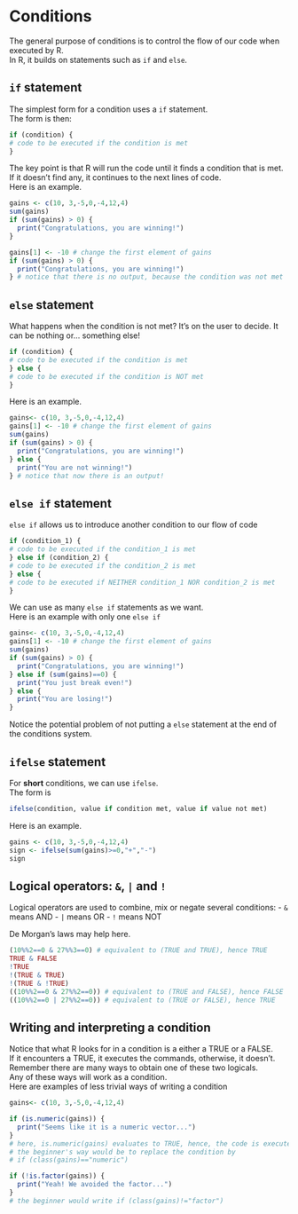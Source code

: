 # Conditions {#conditions}

The general purpose of conditions is to control the flow of our code when executed by R.  
In R, it builds on statements such as `if` and `else`.

## `if` statement
The simplest form for a condition uses a `if` statement.  
The form is then:

```r 
if (condition) {
# code to be executed if the condition is met
}
```

The key point is that R will run the code until it finds a condition that is met. If it doesn't find any, it continues to the next lines of code.  
Here is an example.



```r
gains <- c(10, 3,-5,0,-4,12,4)
sum(gains)
if (sum(gains) > 0) {
  print("Congratulations, you are winning!")
}

gains[1] <- -10 # change the first element of gains
if (sum(gains) > 0) {
  print("Congratulations, you are winning!")
} # notice that there is no output, because the condition was not met
```

## `else` statement

What happens when the condition is not met? It's on the user to decide. It can be nothing or... something else!

```r
if (condition) { 
# code to be executed if the condition is met
} else {
# code to be executed if the condition is NOT met
}
```

Here is an example.

```r
gains<- c(10, 3,-5,0,-4,12,4)
gains[1] <- -10 # change the first element of gains
sum(gains)
if (sum(gains) > 0) {
  print("Congratulations, you are winning!")
} else {
  print("You are not winning!")
} # notice that now there is an output!
```

## `else if` statement

`else if` allows us to introduce another condition to our flow of code

```r
if (condition_1) { 
# code to be executed if the condition_1 is met
} else if (condition_2) {
# code to be executed if the condition_2 is met
} else {
# code to be executed if NEITHER condition_1 NOR condition_2 is met
}
```

We can use as many `else if` statements as we want.  
Here is an example with only one `else if`
```r
gains<- c(10, 3,-5,0,-4,12,4)
gains[1] <- -10 # change the first element of gains
sum(gains)
if (sum(gains) > 0) {
  print("Congratulations, you are winning!")
} else if (sum(gains)==0) {
  print("You just break even!")
} else {
  print("You are losing!")
}
```

Notice the potential problem of not putting a  `else` statement at the end of the conditions system.

## `ifelse` statement

For **short** conditions, we can use `ifelse`.  
The form is
```r
ifelse(condition, value if condition met, value if value not met)
```
Here is an example.
```r
gains <- c(10, 3,-5,0,-4,12,4)
sign <- ifelse(sum(gains)>=0,"+","-")
sign
```

## Logical operators: `&`, `|` and `!`
Logical operators are used to combine, mix or negate several conditions:
- `&` means AND
- `|` means OR
- `!` means NOT

De Morgan's laws may help here.

```r
(10%%2==0 & 27%%3==0) # equivalent to (TRUE and TRUE), hence TRUE
TRUE & FALSE
!TRUE 
!(TRUE & TRUE)
!(TRUE & !TRUE)
((10%%2==0 & 27%%2==0)) # equivalent to (TRUE and FALSE), hence FALSE
((10%%2==0 | 27%%2==0)) # equivalent to (TRUE or FALSE), hence TRUE
```

## Writing and interpreting a condition

Notice that what R looks for in a condition is a either a TRUE or a FALSE.  
If it encounters a TRUE, it executes the commands, otherwise, it doesn't.  
Remember there are many ways to obtain one of these two logicals.  
Any of these ways will work as a condition.  
Here are examples of less trivial ways of writing a condition 
```r
gains<- c(10, 3,-5,0,-4,12,4)

if (is.numeric(gains)) {
  print("Seems like it is a numeric vector...")
}
# here, is.numeric(gains) evaluates to TRUE, hence, the code is executed!
# the beginner's way would be to replace the condition by
# if (class(gains)=="numeric")

if (!is.factor(gains)) {
  print("Yeah! We avoided the factor...")
}
# the beginner would write if (class(gains)!="factor")
```

